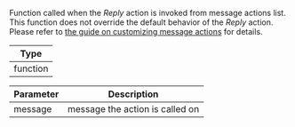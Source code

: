 Function called when the _Reply_ action is invoked from message actions list.
This function does not override the default behavior of the _Reply_ action.
Please refer to [the guide on customizing message actions](../../../../ui-cookbook/custom-message-actions) for details.

| Type     |
| -------- |
| function |

| Parameter | Description                     |
| --------- | ------------------------------- |
| message   | message the action is called on |
